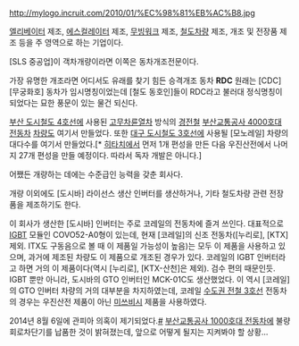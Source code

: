 http://mylogo.incruit.com/2010/01/%EC%98%81%EB%AC%B8.jpg

[[엘리베이터]] 제조, [[에스컬레이터]] 제조, [[무빙워크]] 제조, [[철도차량]] 제조, 개조 및 전장품 제조 등을 주 영역으로 하는 기업이다.

[SLS 중공업]이 객차개량이라면 이쪽은 동차개조전문이다.

가장 유명한 개조라면 어디서도 유래를 찾기 힘든 승격개조 동차 '''RDC''' 원래는 [CDC] [무궁화호] 동차가 임시명칭이었는데 [철도 동호인]들이 RDC라고 불러대 정식명칭이 되었다는 묘한 풍문이 있는 물건 되신다.

[[부산 도시철도 4호선]]에 사용된 [[고무차륜열차]] 방식의 [[경전철]] [[부산교통공사 4000호대 전동차]] [[차량]]도 여기서 만들었다. 또한 [[대구 도시철도 3호선]]에 사용될 [모노레일] 차량의 대다수를 여기서 만들었다.[* [[히타치]]에서 먼저 1개 편성을 만든 다음 우진산전에서 나머지 27개 편성을 만들 예정이다. 따라서 독자 개발은 아니다.]

어쨌든 개량하는 데에는 수준급인 능력을 갖춘 회사다.

개량 이외에도 [도시바] 라이선스 생산 인버터를 생산하거나, 기타 철도차량 관련 전장품을 제조하기도 한다.

이 회사가 생산한 [도시바] 인버터는 주로 코레일의 전동차에 즐겨 쓰인다. 대표적으로 [[IGBT]] 모듈인 COVO52-A0형이 있는데, 현재 [코레일]의 신조 전동차([누리로], [KTX] 제외. ITX도 구동음으로 볼 때 이 제품일 가능성이 높음)는 모두 이 제품을 사용하고 있으며, 과거에 제조된 차량도 이 제품으로 개조된 경우가 있다. 코레일의 IGBT 인버터라고 하면 거의 이 제품이다(역시 [누리로], [KTX-산천]은 제외). 검수 편의 때문인듯. IGBT 뿐만 아니라, 도시바의 GTO 인버터인 MCK-01C도 생산했었다. 이 역시 [코레일]의 GTO 인버터 차량의 거의 대부분을 차지하였는데, 코레일 [[수도권 전철 3호선]] 전동차의 경우는 우진산전 제품이 아닌 [[미쓰비시]] 제품을 사용하였다.

2014년 8월 6일에 관피아 의혹이 제기되었다.[http://news.kbs.co.kr/news/NewsView.do?SEARCH_NEWS_CODE=2907262&ref=A #] [[부산교통공사 1000호대 전동차]]에 불량 회로차단기를 납품한 것이 밝혀졌는데, 앞으로 어떻게 될지는 지켜봐야 할 상황...
